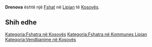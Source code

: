 {{Fshat në Kosovës
 | Emri                = Drenova
| srp_N_name = Drenova
| srp_N_FULL_NAME_RO = Drenova
| srp_N_FULL_NAME_ND_RO = Drenova
| srp_N_SORT_NAME_RG = DRENOVA
| srp_N_FULL_NAME_RG = Drenova
| srp_N_FULL_NAME_ND_RG = Drenova
| std_V_name = Drenov
| std_V_FULL_NAME_RO = Drenov
| std_V_FULL_NAME_ND_RO = Drenov
| std_V_SORT_NAME_RG = DRENOV
| std_V_FULL_NAME_RG = Drenov
| std_V_FULL_NAME_ND_RG = Drenov

 | Emri (Rasa dhanore) = 
 | Figura              = 
 | Shteti              = Kosovo
 | Komuna              = Lipjan
 | Kodi postar         = 
 | Sipërfaqja          = 

 | Popullsia           = 

 | Regj. i popullsisë  = 
 | Dend. e popullsisë  = 
 | Faqja zyrtare       = 
 <!--- Koordinatat ----> 
 | Gjerësia            = 43.144722
 | Gjatësia            = 20.725278
 | Lartësia            = 
}}
'''Drenova''' është një [[Fshat]] në [[Lipjan]] të [[Kosovës]].

<!-- == Gjeografia == -->
<!-- == Historia == -->
<!-- == Demografia == -->
== Shih edhe ==
{{Komuna Lipjan}}
{{Kosovo-Administrata-Cung}}

[[Kategoria:Fshatra në Kosovës]]
[[Kategoria:Fshatra në Kommunes Lipjan]]
[[Kategoria:Vendbanime në Kosovës]]